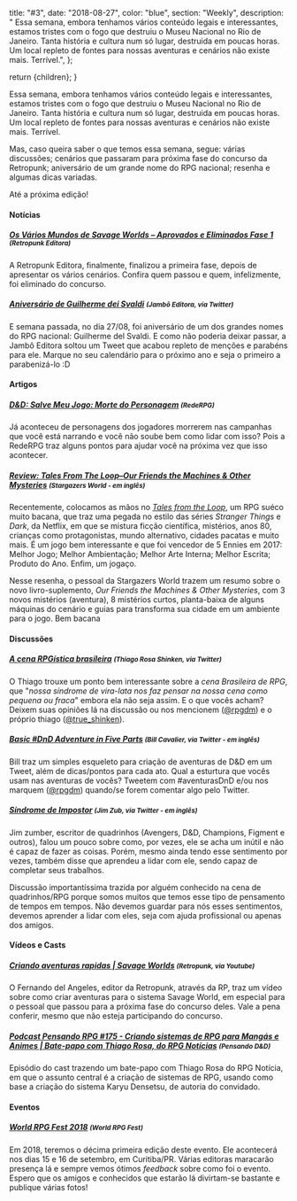 
  title: "#3",
  date: "2018-08-27",
  color: "blue",
  section: "Weekly",
  description:
    "    Essa semana, embora tenhamos vários conteúdo legais e interessantes, estamos tristes com o fogo que destruiu o Museu Nacional no Rio de Janeiro. Tanta história e cultura num só lugar, destruida em poucas horas. Um local repleto de fontes para nossas aventuras e cenários não existe mais. Terrível.",
};

  return <InternalLayout meta={meta}>{children}</InternalLayout>;
}

Essa semana, embora tenhamos vários conteúdo legais e interessantes, estamos tristes com o fogo que destruiu o Museu Nacional no Rio de Janeiro. Tanta história e cultura num só lugar, destruida em poucas horas. Um local repleto de fontes para nossas aventuras e cenários não existe mais. Terrível.

Mas, caso queira saber o que temos essa semana, segue: várias discussões; cenários que passaram para próxima fase do concurso da Retropunk; aniversário de um grande nome do RPG nacional; resenha e algumas dicas variadas.

Até a próxima edição!

#### Notícias

##### [Os Vários Mundos de Savage Worlds – Aprovados e Eliminados Fase 1] <small>(Retropunk Editora)</small>

A Retropunk Editora, finalmente, finalizou a primeira fase, depois de apresentar os vários cenários. Confira quem passou e quem, infelizmente, foi eliminado do concurso.

##### [Aniversário de Guilherme dei Svaldi] <small>(Jambô Editora, via Twitter)</small>

E semana passada, no dia 27/08, foi aniversário de um dos grandes nomes do RPG nacional: Guilherme del Svaldi. E como não poderia deixar passar, a Jambô Editora soltou um Tweet que acabou repleto de menções e parabéns para ele. Marque no seu calendário para o próximo ano e seja o primeiro a parabenizá-lo :D

#### Artigos

##### [D&D: Salve Meu Jogo: Morte do Personagem] <small>(RedeRPG)</small>

Já aconteceu de personagens dos jogadores morrerem nas campanhas que você está narrando e você não soube bem como lidar com isso? Pois a RedeRPG traz alguns pontos para ajudar você na próxima vez que isso acontecer.

##### [Review: Tales From The Loop–Our Friends the Machines & Other Mysteries] <small>(Stargazers World - em inglês)</small>

Recentemente, colocamos as mãos no <em>[Tales from the Loop]</em>, um RPG suéco muito bacana, que traz uma pegada no estilo das séries <em>Stranger Things</em> e <em>Dark</em>, da Netflix, em que se mistura ficção científica, mistérios, anos 80, crianças como protagonistas, mundo alternativo, cidades pacatas e muito mais. É um jogo bem interessante e que foi vencedor de 5 Ennies em 2017: Melhor Jogo; Melhor Ambientação; Melhor Arte Interna; Melhor Escrita; Produto do Ano. Enfim, um jogaço.

Nesse resenha, o pessoal da Stargazers World trazem um resumo sobre o novo livro-suplemento, <em>Our Friends the Machines & Other Mysteries</em>, com 3 novos mistérios (aventura), 8 mistérios curtos, planta-baixa de alguns máquinas do cenário e guias para transforma sua cidade em um ambiente para o jogo. Bem bacana

#### Discussões

##### [A cena RPGística brasileira] <small>(Thiago Rosa Shinken, via Twitter)</small>

O Thiago trouxe um ponto bem interessante sobre a _cena Brasileira de RPG_, que "_nossa síndrome de vira-lata nos faz pensar na nossa cena como pequena ou fraca_" embora ela não seja assim. E o que vocês acham? Deixem suas opiniões lá na discussão ou nos mencionem ([@rpgdm]) e o próprio thiago ([@true_shinken]).

##### [Basic #DnD Adventure in Five Parts] <small>(Bill Cavalier, via Twitter - em inglês)</small>

Bill traz um simples esqueleto para criação de aventuras de D&D em um Tweet, além de dicas/pontos para cada ato. Qual a esturtura que vocês usam nas aventuras de vocês? Tweetem com #aventurasDnD e/ou nos marquem ([@rpgdm]) quando/se forem comentar algo pelo Twitter.

##### [Síndrome de Impostor] <small>(Jim Zub, via Twitter - em inglês)</small>

Jim zumber, escritor de quadrinhos (Avengers, D&D, Champions, Figment e outros), falou um pouco sobre como, por vezes, ele se acha um inútil e não é capaz de fazer as coisas. Porém, mesmo ainda tendo esse sentimento por vezes, também disse que aprendeu a lidar com ele, sendo capaz de completar seus trabalhos.

Discussão importantíssima trazida por alguém conhecido na cena de quadrinhos/RPG porque somos muitos que temos esse tipo de pensamento de tempos em tempos. Não devemos guardar para nós esses sentimentos, devemos aprender a lidar com eles, seja com ajuda profissional ou apenas dos amigos.

#### Vídeos e Casts

##### [Criando aventuras rapidas | Savage Worlds] <small>(Retropunk, via Youtube)</small>

O Fernando del Angeles, editor da Retropunk, através da RP, traz um vídeo sobre como criar aventuras para o sistema Savage World, em especial para o pessoal que passou para a próxima fase do concurso deles. Vale a pena conferir, mesmo que não esteja participando do concurso.

##### [Podcast Pensando RPG #175 - Criando sistemas de RPG para Mangás e Animes | Bate-papo com Thiago Rosa, do RPG Notícias] <small>(Pensando D&D)</small>

Episódio do cast trazendo um bate-papo com Thiago Rosa do RPG Notícia, em que o assunto central é a criação de sistemas de RPG, usando como base a criação do sistema Karyu Densetsu, de autoria do convidado.

#### Eventos

##### [World RPG Fest 2018] <small>(World RPG Fest)</small>

Em 2018, teremos o décima primeira edição deste evento. Ele acontecerá nos dias 15 e 16 de setembro, em Curitiba/PR. Várias editoras maracarão presença lá e sempre vemos ótimos <em>feedback</em> sobre como foi o evento. Espero que os amigos e conhecidos que estarão lá divirtam-se bastante e publique várias fotos!

[os vários mundos de savage worlds – aprovados e eliminados fase 1]: http://retropunk.net/editora/os-varios-mundos-de-savage-worlds-aprovados-e-eliminados-fase-1/
[d&d: salve meu jogo: morte do personagem]: https://www.rederpg.com.br/2015/03/04/dd-salve-meu-jogo-morte-do-personagem/
[world rpg fest 2018]: http://www.worldrpgfest.com.br/
[aniversário de guilherme dei svaldi]: https://twitter.com/jamboeditora/status/1034124528358703106
[criando aventuras rapidas | savage worlds]: https://www.youtube.com/watch?v=oo7UUunk_ho
[podcast pensando rpg #175 - criando sistemas de rpg para mangás e animes | bate-papo com thiago rosa, do rpg notícias]: http://www.pensandoded.com.br/2018/08/podcast-pensando-rpg-175-criando.html
[a cena rpgística brasileira]: https://twitter.com/true_shinken/status/1034653671022321665
[@rpgdm]: https://twitter.com/rpgdm/
[@true_shinken]: https://twitter.com/true_shinken/
[basic #dnd adventure in five parts]: https://twitter.com/dungeonbastard/status/1034866541223804928
[síndrome de impostor]: https://twitter.com/JimZub/status/1034627999457583106
[review: tales from the loop–our friends the machines & other mysteries]: https://stargazersworld.com/2018/08/29/review-tales-from-the-loop-our-friends-the-machines-other-mysteries/
[tales from the loop]: https://www.modiphius.net/collections/tales-from-the-loop
